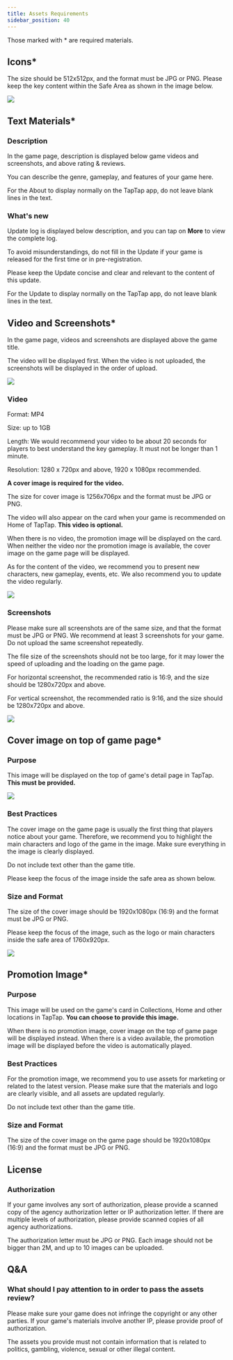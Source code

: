 ```yaml
---
title: Assets Requirements
sidebar_position: 40
---
```



Those marked with <Red>\*</Red> are required materials.

## Icons<Red>\*</Red>

The size should be 512x512px, and the format must be JPG or PNG. Please keep the key content within the Safe Area as shown in the image below.

![ ](/img/Assets-Requirements-1.png)

## Text Materials<Red>\*</Red>

### Description

In the game page, description is displayed below game videos and screenshots, and above rating & reviews.

You can describe the genre, gameplay, and features of your game here.

For the About to display normally on the TapTap app, do not leave blank lines in the text.

### What's new

Update log is displayed below description, and you can tap on **<Blue>More</Blue>** to view the complete log.

To avoid misunderstandings, do not fill in the Update if your game is released for the first time or in pre-registration.

Please keep the Update concise and clear and relevant to the content of this update.

For the Update to display normally on the TapTap app, do not leave blank lines in the text.

## Video and Screenshots<Red>\*</Red>

In the game page, videos and screenshots are displayed above the game title.

The video will be displayed first. When the video is not uploaded, the screenshots will be displayed in the order of upload.

![](https://capacity-files.lcfile.com/1QVoTrTNvsCFh8Ubl1TAqOfQ9yXDDrkc/Assets-V2en-5.png)

### Video

Format: MP4

Size: up to 1GB

Length: We would recommend your video to be about 20 seconds for players to best understand the key gameplay. It must not be longer than 1 minute.

Resolution: 1280 x 720px and above, 1920 x 1080px recommended.

**A cover image is required for the video.**

The size for cover image is 1256x706px and the format must be JPG or PNG.

The video will also appear on the card when your game is recommended on Home of TapTap. **This video is optional.**

When there is no video, the promotion image will be displayed on the card. When neither the video nor the promotion image is available, the cover image on the game page will be displayed.

As for the content of the video, we recommend you to present new characters, new gameplay, events, etc. We also recommend you to update the video regularly.

![](https://capacity-files.lcfile.com/UUmqcFAWGiPrXXP4JpNQzX5HhLW8ReDl/Assets-V2en-6.png)

### Screenshots

Please make sure all screenshots are of the same size, and that the format must be JPG or PNG. We recommend at least 3 screenshots for your game. Do not upload the same screenshot repeatedly.

The file size of the screenshots should not be too large, for it may lower the speed of uploading and the loading on the game page.

For horizontal screenshot, the recommended ratio is 16:9, and the size should be 1280x720px and above.

For vertical screenshot, the recommended ratio is 9:16, and the size should be 1280x720px and above.

![](https://capacity-files.lcfile.com/hpw19sE7Pux0G5y0hckmyrvRF331KRaG/Assets-V2en-3.png)

## Cover image on top of game page<Red>\*</Red>

### Purpose

This image will be displayed on the top of game's detail page in TapTap. **This must be provided.**

![](https://capacity-files.lcfile.com/bIvVd5o3nQxFNHbwSN16BlXVc50inGnq/Assets-V2en-4.png)

### Best Practices

The cover image on the game page is usually the first thing that players notice about your game. Therefore, we recommend you to highlight the main characters and logo of the game in the image. Make sure everything in the image is clearly displayed.

Do not include text other than the game title.

Please keep the focus of the image inside the safe area as shown below.

### Size and Format

The size of the cover image should be 1920x1080px (16:9) and the format must be JPG or PNG.

Please keep the focus of the image, such as the logo or main characters inside the safe area of 1760x920px.

![ ](/img/Assets-Requirements-8.png)

## Promotion Image<Red>\*</Red>

### Purpose

This image will be used on the game's card in Collections, Home and other locations in TapTap. **You can choose to provide this image.**

When there is no promotion image, cover image on the top of game page will be displayed instead. When there is a video available, the promotion image will be displayed before the video is automatically played.

### Best Practices

For the promotion image, we recommend you to use assets for marketing or related to the latest version. Please make sure that the materials and logo are clearly visible, and all assets are updated regularly.

Do not include text other than the game title.

### Size and Format

The size of the cover image on the game page should be 1920x1080px (16:9) and the format must be JPG or PNG.

## License

### Authorization

If your game involves any sort of authorization, please provide a scanned copy of the agency authorization letter or IP authorization letter. If there are multiple levels of authorization, please provide scanned copies of all agency authorizations.

The authorization letter must be JPG or PNG. Each image should not be bigger than 2M, and up to 10 images can be uploaded.

## Q&A

### What should I pay attention to in order to pass the assets review?

Please make sure your game does not infringe the copyright or any other parties. If your game's materials involve another IP, please provide proof of authorization.

The assets you provide must not contain information that is related to politics, gambling, violence, sexual or other illegal content.
